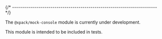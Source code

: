 
{/* ------------------------------------------------------------------------ */}

The `@xpack/mock-console` module is currently under development.

This module is intended to be included in tests.
